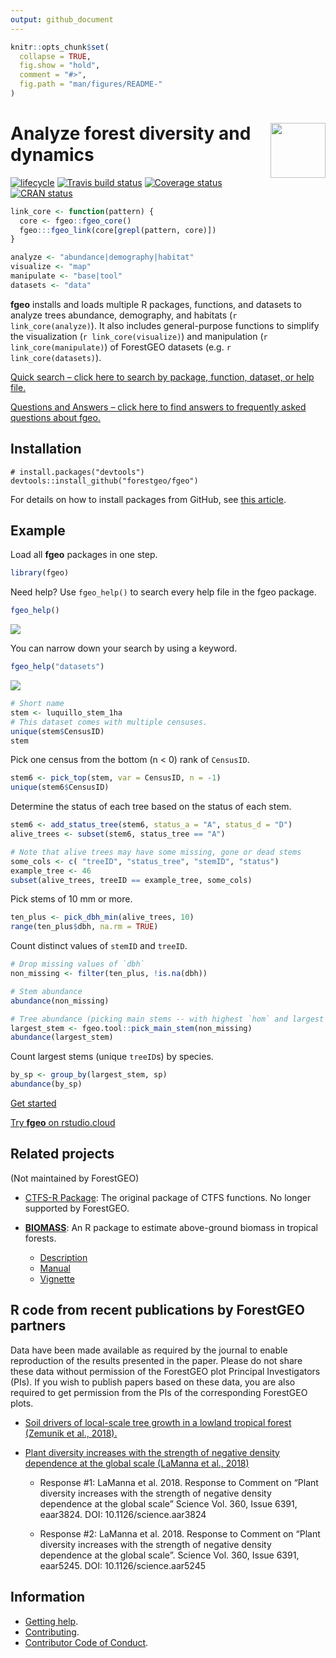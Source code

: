 ```yaml
---
output: github_document
---
```

<!-- README.md is generated from README.Rmd. Please edit that file -->

```r
knitr::opts_chunk$set(
  collapse = TRUE,
  fig.show = "hold",
  comment = "#>",
  fig.path = "man/figures/README-"
)
```

# <img src="https://i.imgur.com/vTLlhbp.png" align="right" height=88 /> Analyze forest diversity and dynamics

[![lifecycle](https://img.shields.io/badge/lifecycle-experimental-orange.svg)](https://www.tidyverse.org/lifecycle/#experimental)
[![Travis build status](https://travis-ci.org/forestgeo/fgeo.svg?branch=master)](https://travis-ci.org/forestgeo/fgeo)
[![Coverage status](https://codecov.io/gh/forestgeo/fgeo/branch/master/graph/badge.svg)](https://codecov.io/github/forestgeo/fgeo?branch=master)
[![CRAN status](https://www.r-pkg.org/badges/version/fgeo)](https://cran.r-project.org/package=fgeo)

```r
link_core <- function(pattern) {
  core <- fgeo::fgeo_core()
  fgeo:::fgeo_link(core[grepl(pattern, core)])
}

analyze <- "abundance|demography|habitat"
visualize <- "map"
manipulate <- "base|tool"
datasets <- "data"
```

__fgeo__ installs and loads multiple R packages, functions, and datasets to analyze trees abundance, demography, and habitats (`r link_core(analyze)`). It also includes general-purpose functions to simplify the visualization (`r link_core(visualize)`) and manipulation (`r link_core(manipulate)`) of ForestGEO datasets (e.g. `r link_core(datasets)`).

[Quick search -- click here to search by package, function, dataset, or help file.](https://forestgeo.github.io/fgeo/articles/siteonly/quick-search.html)

[Questions and Answers -- click here to find answers to frequently asked questions about fgeo.](https://forestgeo.github.io/fgeo/articles/siteonly/questions-and-answers.html)

## Installation

```
# install.packages("devtools")
devtools::install_github("forestgeo/fgeo")
```

For details on how to install packages from GitHub, see [this article](https://goo.gl/dQKEeg).

## Example

Load all __fgeo__ packages in one step.

```r
library(fgeo)
```

Need help? Use `fgeo_help()` to search every help file in the fgeo package.

```R
fgeo_help()
```

![](https://i.imgur.com/k4wz4Ah.png)

You can narrow down your search by using a keyword.

```R
fgeo_help("datasets")
```

![](https://i.imgur.com/YlgRljc.png)

```r
# Short name
stem <- luquillo_stem_1ha
# This dataset comes with multiple censuses.
unique(stem$CensusID)
stem
```

Pick one census from the bottom (n < 0) rank of `CensusID`. 

```r
stem6 <- pick_top(stem, var = CensusID, n = -1)
unique(stem6$CensusID)
```

Determine the status of each tree based on the status of each stem.

```r
stem6 <- add_status_tree(stem6, status_a = "A", status_d = "D")
alive_trees <- subset(stem6, status_tree == "A")

# Note that alive trees may have some missing, gone or dead stems
some_cols <- c( "treeID", "status_tree", "stemID", "status")
example_tree <- 46
subset(alive_trees, treeID == example_tree, some_cols)
```

Pick stems of 10 mm or more.

```r
ten_plus <- pick_dbh_min(alive_trees, 10)
range(ten_plus$dbh, na.rm = TRUE)
```

Count distinct values of `stemID` and `treeID`.

```r
# Drop missing values of `dbh`
non_missing <- filter(ten_plus, !is.na(dbh))

# Stem abundance
abundance(non_missing)

# Tree abundance (picking main stems -- with highest `hom` and largest `dbh`)
largest_stem <- fgeo.tool::pick_main_stem(non_missing)
abundance(largest_stem)
```

Count largest stems (unique `treeID`s) by species.

```r
by_sp <- group_by(largest_stem, sp)
abundance(by_sp)
```

[Get started](https://forestgeo.github.io/fgeo/articles/fgeo.html#get-started)

[Try __fgeo__ on rstudio.cloud](http://bit.ly/fgeo-demo)

## Related projects

(Not maintained by ForestGEO)

* [CTFS-R Package](http://ctfs.si.edu/Public/CTFSRPackage/): The original package of CTFS functions. No longer supported by ForestGEO.

* [__BIOMASS__](https://CRAN.R-project.org/package=BIOMASS): An R package to estimate above-ground biomass in tropical forests.
    * [Description](https://CRAN.R-project.org/package=BIOMASS)
    * [Manual](https://cran.r-project.org/web/packages/BIOMASS/BIOMASS.pdf)
    * [Vignette](https://cran.r-project.org/web/packages/BIOMASS/vignettes/VignetteBiomass.html)

## R code from recent publications by ForestGEO partners

Data have been made available as required by the journal to enable reproduction of the results presented in the paper. Please do not share these data without permission of the ForestGEO plot Principal Investigators (PIs). If you wish to publish papers based on these data, you are also required to get permission from the PIs of the corresponding ForestGEO plots.

* [Soil drivers of local-scale tree growth in a lowland tropical forest (Zemunik et al., 2018).](https://github.com/SoilLabAtSTRI/Soil-drivers-of-tree-growth)

* [Plant diversity increases with the strength of negative density dependence at the global scale (LaManna et al., 2018)](https://github.com/forestgeo/LaManna_et_al_Science)

    * Response #1: LaManna et al. 2018. Response to Comment on "Plant diversity increases with the strength of negative density dependence at the global scale" Science Vol. 360, Issue 6391, eaar3824. DOI: 10.1126/science.aar3824

    * Response #2: LaManna et al. 2018. Response to Comment on "Plant diversity increases with the strength of negative density dependence at the global scale". Science Vol. 360, Issue 6391, eaar5245. DOI: 10.1126/science.aar5245

## Information

* [Getting help](SUPPORT.md).
* [Contributing](CONTRIBUTING.md).
* [Contributor Code of Conduct](CODE_OF_CONDUCT.md).
